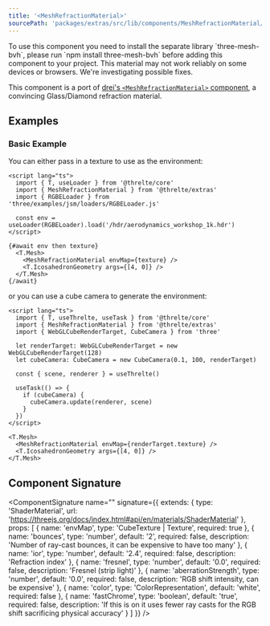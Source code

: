 ```yaml
---
title: '<MeshRefractionMaterial>'
sourcePath: 'packages/extras/src/lib/components/MeshRefractionMaterial/MeshRefractionMaterial.svelte'
---
```


<Tip type="info">
  To use this component you need to install the separate library `three-mesh-bvh`, please run `npm
  install three-mesh-bvh` before adding this component to your project.
</Tip>

<Tip type="experimental">
  This material may not work reliably on some devices or browsers. We're investigating possible
  fixes.
</Tip>

This component is a port of [drei's `<MeshRefractionMaterial>`
component](https://github.com/pmndrs/drei#meshrefractionmaterial), a convincing Glass/Diamond refraction material.

<Example path="extras/mesh-refraction-material" />

## Examples

### Basic Example

You can either pass in a texture to use as the environment:

```svelte title="RefractionWithTexture.svelte"
<script lang="ts">
  import { T, useLoader } from '@threlte/core'
  import { MeshRefractionMaterial } from '@threlte/extras'
  import { RGBELoader } from 'three/examples/jsm/loaders/RGBELoader.js'

  const env = useLoader(RGBELoader).load('/hdr/aerodynamics_workshop_1k.hdr')
</script>

{#await env then texture}
  <T.Mesh>
    <MeshRefractionMaterial envMap={texture} />
    <T.IcosahedronGeometry args={[4, 0]} />
  </T.Mesh>
{/await}
```

or you can use a cube camera to generate the environment:

```svelte title="RefractionWithCubeCamera.svelte"
<script lang="ts">
  import { T, useThrelte, useTask } from '@threlte/core'
  import { MeshRefractionMaterial } from '@threlte/extras'
  import { WebGLCubeRenderTarget, CubeCamera } from 'three'

  let renderTarget: WebGLCubeRenderTarget = new WebGLCubeRenderTarget(128)
  let cubeCamera: CubeCamera = new CubeCamera(0.1, 100, renderTarget)

  const { scene, renderer } = useThrelte()

  useTask(() => {
    if (cubeCamera) {
      cubeCamera.update(renderer, scene)
    }
  })
</script>

<T.Mesh>
  <MeshRefractionMaterial envMap={renderTarget.texture} />
  <T.IcosahedronGeometry args={[4, 0]} />
</T.Mesh>
```

## Component Signature

<ComponentSignature
  name="<MeshRefractionMaterial>"
  signature={{
    extends: {
      type: 'ShaderMaterial',
      url: 'https://threejs.org/docs/index.html#api/en/materials/ShaderMaterial'
    },
    props: [
      { name: 'envMap', type: 'CubeTexture | Texture', required: true },
      {
        name: 'bounces',
        type: 'number',
        default: '2',
        required: false,
        description: 'Number of ray-cast bounces, it can be expensive to have too many'
      },
      {
        name: 'ior',
        type: 'number',
        default: '2.4',
        required: false,
        description: 'Refraction index'
      },
      {
        name: 'fresnel',
        type: 'number',
        default: '0.0',
        required: false,
        description: 'Fresnel (strip light)'
      },
      {
        name: 'aberrationStrength',
        type: 'number',
        default: '0.0',
        required: false,
        description: 'RGB shift intensity, can be expensive'
      },
      { name: 'color', type: 'ColorRepresentation', default: 'white', required: false },
      {
        name: 'fastChrome',
        type: 'boolean',
        default: 'true',
        required: false,
        description:
          'If this is on it uses fewer ray casts for the RGB shift sacrificing physical accuracy'
      }
    ]
  }}
/>
